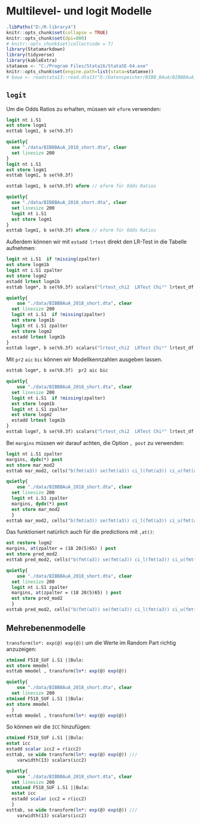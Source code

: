 # Multilevel- und logit Modelle  {#ml_log} 

```r
.libPaths("D:/R-library4")
knitr::opts_chunk$set(collapse = TRUE)
knitr::opts_chunk$set(dpi=800)
# knitr::opts_chunk$set(collectcode = T)
library(Statamarkdown)
library(tidyverse)
library(kableExtra)
stataexe <- "C:/Program Files/Stata16/StataSE-64.exe"
knitr::opts_chunk$set(engine.path=list(stata=stataexe))
# baua <- readstata13::read.dta13("D:/Datenspeicher/BIBB_BAuA/BIBBBAuA_2018_suf1.0.dta",convert.factors = F)
```



## `logit` 

Um die Odds Ratios zu erhalten, müssen wir `eform` verwenden:
```stata
logit nt i.S1 
est store logm1
esttab logm1, b se(%9.3f) 
```
```stata
quietly{
  use "./data/BIBBBAuA_2018_short.dta", clear
  set linesize 200
}
logit nt i.S1 
est store logm1
esttab logm1, b se(%9.3f)
```

```stata
esttab logm1, b se(%9.3f) eform // eform für Odds Ratios
```

```stata
quietly{
  use "./data/BIBBBAuA_2018_short.dta", clear
  set linesize 200
  logit nt i.S1 
  est store logm1
}
esttab logm1, b se(%9.3f) eform // eform für Odds Ratios
```



Außerdem können wir mit `estadd lrtest` direkt den LR-Test in die Tabelle aufnehmen:
```stata
logit nt i.S1  if !missing(zpalter)
est store logm1b
logit nt i.S1 zpalter 
est store logm2
estadd lrtest logm1b
esttab logm*, b se(%9.3f) scalars("lrtest_chi2  LRTest Chi²" lrtest_df lrtest_p)
```

```stata
quietly{
    use "./data/BIBBBAuA_2018_short.dta", clear
  set linesize 200
  logit nt i.S1  if !missing(zpalter)
  est store logm1b
  logit nt i.S1 zpalter 
  est store logm2
  estadd lrtest logm1b
}
esttab logm*, b se(%9.3f) scalars("lrtest_chi2  LRTest Chi²" lrtest_df lrtest_p) 
```

Mit `pr2` `aic` `bic` können wir Modellkennzahlen ausgeben lassen.

```stata
esttab logm*, b se(%9.3f)  pr2 aic bic
```

```stata
quietly{
    use "./data/BIBBBAuA_2018_short.dta", clear
  set linesize 200
  logit nt i.S1  if !missing(zpalter)
  est store logm1b
  logit nt i.S1 zpalter 
  est store logm2
  estadd lrtest logm1b
}
esttab logm?, b se(%9.3f) scalars("lrtest_chi2  LRTest Chi²" lrtest_df lrtest_p) 
```

Bei `margins` müssen wir darauf achten, die Option `, post` zu verwenden:
```stata
logit nt i.S1 zpalter 
margins, dydx(*) post
est store mar_mod2
esttab mar_mod2, cells("b(fmt(a3)) se(fmt(a3)) ci_l(fmt(a3)) ci_u(fmt(a3)) p(fmt(a3))") nonumbers
```


```stata
quietly{
    use "./data/BIBBBAuA_2018_short.dta", clear
  set linesize 200
  logit nt i.S1 zpalter 
  margins, dydx(*) post
  est store mar_mod2
  }
esttab mar_mod2, cells("b(fmt(a3)) se(fmt(a3)) ci_l(fmt(a3)) ci_u(fmt(a3)) p(fmt(a3))") nonumbers
```

Das funktioniert natürlich auch für die predictions mit `,at()`:
```stata
est restore logm2
margins, at(zpalter = (18 20(5)65) ) post
est store pred_mod2
esttab pred_mod2, cells("b(fmt(a3)) se(fmt(a3)) ci_l(fmt(a3)) ci_u(fmt(a3)) p(fmt(a3))") nonumbers
```


```stata
quietly{
    use "./data/BIBBBAuA_2018_short.dta", clear
  set linesize 200
  logit nt i.S1 zpalter 
  margins, at(zpalter = (18 20(5)65) ) post
  est store pred_mod2
  }
esttab pred_mod2, cells("b(fmt(a3)) se(fmt(a3)) ci_l(fmt(a3)) ci_u(fmt(a3)) p(fmt(a3))") nonumbers
```


## Mehrebenenmodelle

`transform(ln*: exp(@) exp(@))` um die Werte im Random Part richtig anzuzeigen:
```stata
xtmixed F518_SUF i.S1 ||Bula:
est store mmodel
esttab mmodel ,	transform(ln*: exp(@) exp(@))
```


```stata
quietly{
    use "./data/BIBBBAuA_2018_short.dta", clear
  set linesize 200
xtmixed F518_SUF i.S1 ||Bula:
est store mmodel
  }
esttab mmodel ,	transform(ln*: exp(@) exp(@))
```


So können wir die `ICC` hinzufügen:

```stata
xtmixed F518_SUF i.S1 ||Bula:
estat icc
estadd scalar icc2 = r(icc2) 
esttab, se wide transform(ln*: exp(@) exp(@)) ///
    varwidth(13) scalars(icc2)	 
```


```stata
quietly{
    use "./data/BIBBBAuA_2018_short.dta", clear
  set linesize 200
  xtmixed F518_SUF i.S1 ||Bula:
  estat icc
  estadd scalar icc2 = r(icc2) 
  }
esttab, se wide transform(ln*: exp(@) exp(@)) ///
    varwidth(13) scalars(icc2)
```
